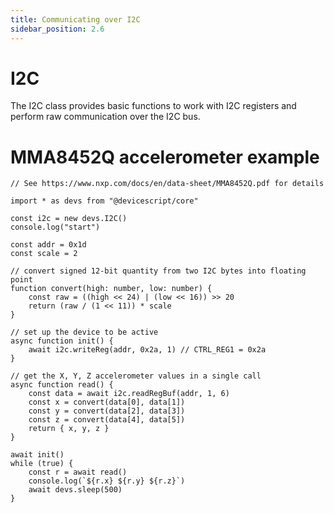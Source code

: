 ```yaml
---
title: Communicating over I2C
sidebar_position: 2.6
---
```


# I2C

The I2C class provides basic functions to work with I2C registers and perform raw communication over the I2C bus.


# MMA8452Q accelerometer example

```
// See https://www.nxp.com/docs/en/data-sheet/MMA8452Q.pdf for details

import * as devs from "@devicescript/core"

const i2c = new devs.I2C()
console.log("start")

const addr = 0x1d
const scale = 2

// convert signed 12-bit quantity from two I2C bytes into floating point
function convert(high: number, low: number) {
    const raw = ((high << 24) | (low << 16)) >> 20
    return (raw / (1 << 11)) * scale
}

// set up the device to be active
async function init() {
    await i2c.writeReg(addr, 0x2a, 1) // CTRL_REG1 = 0x2a
}

// get the X, Y, Z accelerometer values in a single call
async function read() {
    const data = await i2c.readRegBuf(addr, 1, 6) 
    const x = convert(data[0], data[1])
    const y = convert(data[2], data[3])
    const z = convert(data[4], data[5])
    return { x, y, z }
}

await init()
while (true) {
    const r = await read()
    console.log(`${r.x} ${r.y} ${r.z}`)
    await devs.sleep(500)
}

```